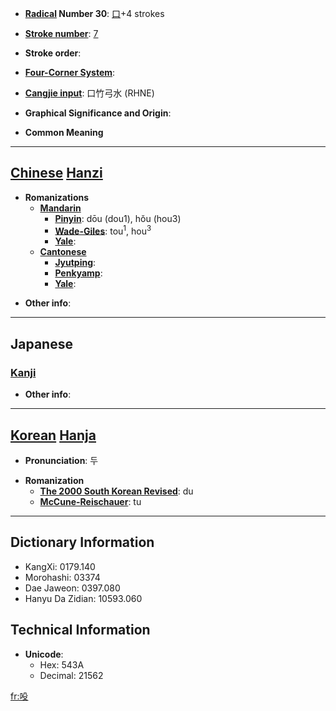 * '''[[Wiktionary:Chinese radical index| Radical]] Number 30''': [[Wiktionary:Chinese radical index 口|口]]+4 strokes

* '''[[Wiktionary:Chinese total strokes index|Stroke number]]''': [[Wiktionary:Chinese total strokes index 7|7]]

* '''Stroke order''': 

* '''[[Wiktionary:Chinese four corner index|Four-Corner System]]''': 

* '''[[Wiktionary:Chinese Cangjie index|Cangjie input]]''': 口竹弓水 (RHNE)

* '''Graphical Significance and Origin''': 

* '''Common Meaning'''

----

== [[Chinese]] [[Hanzi]] ==

* '''Romanizations'''
** '''[[Mandarin]]'''
*** '''[[Pinyin]]''': dōu (dou1), hǒu (hou3)
*** '''[[Wade-Giles]]''': tou<sup>1</sup>, hou<sup>3</sup>
*** '''[[Yale]]''': 
** '''[[Cantonese]]'''
*** '''[[Jyutping]]''':
*** '''[[Penkyamp]]''': 
*** '''[[Yale]]''': 

* '''Other info''': 

----

==Japanese==
===[[Kanji]]===
{{kanji|on readings=[[とう]] (tō)
|kun readings=[[ささやく]] (sasayaku)
}}

* '''Other info''':  

----

== [[Korean]] [[Hanja]] ==

* '''Pronunciation''': 두

* '''Romanization'''
** '''[[The 2000 South Korean Revised Romanization|The 2000 South Korean Revised]]''': du
** '''[[McCune-Reischauer]]''': tu

----

== Dictionary Information ==

* KangXi: 0179.140
* Morohashi: 03374
* Dae Jaweon: 0397.080
* Hanyu Da Zidian: 10593.060

== Technical Information ==

* '''Unicode''':
** Hex: 543A
** Decimal: 21562

[[fr:吺]]